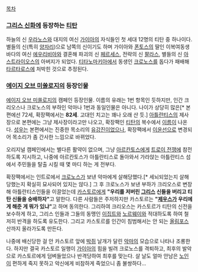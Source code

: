 [[목차]]

=== [[그리스 신화]]에 등장하는 [[티탄]] ===
하늘의 신 [[우라노스]]와 대지의 여신 [[가이아]]의 자식들인 첫 세대 12명의 티탄 중 하나이다. 별들의 신(특히 [[양자리]])으로 남쪽의 신이기도 하며 가이아와 [[폰토스]]의 딸인 이복여동생 바다의 여신 [[에우리비아]]와 결혼해 파괴의 신 [[페르세스]], 전략의 신 [[팔라스]], 별들의 신 [[아스트라이오스]]의 아버지가 되었다. [[티타노마키아]]에서 동생인 [[크로노스]]를 돕다가 패배해 [[타르타로스]]에 처박힌 것으로 추정된다.


=== [[에이지 오브 미쏠로지]]의 등장인물 ===
[[에이지 오브 미쏠로지]]의 캠페인 등장인물. 이름의 유래는 1번 항목인 듯하지만, 인간 크리오스나 크로노스의 부하인 악마나 1번과 동일인물은 아니다. 나이가 상당히 많은[* 본편에선 72세, 확장팩에서는 '''82세'''. 고대인 치고는 꽤나 오래 산 듯.] [[아틀란티스]]의 제사장으로 본편에는 그냥 제사장이라고만 나오고, 확장팩인 [[티탄]]의 복수에서 [[이름]]이 나온다. [[성우]]는 본편에서는 진중한 목소리의 [[유강진]]이었으나, 확장팩에서 [[이윤선]]으로 변경되어 목소리가 좀 간사한 느낌으로 바뀌었다. 

오리지널 캠페인에서는 별다른 활약이 없으며, 그냥 [[아르칸토스]]에게 [[트로이 전쟁]]에 참전하도록 지시하고, 나중에 아르칸토스가 아틀란티스로 돌아와서 가라앉는 아틀란티스 섬에서 주민들을 탈출 시킬 때 몇 마디 하는 게 전부다.

확장팩에서는 인트로에서 [[크로노스]]가 보낸 악마에게 살해당했다.[* 세뇌되었는지 살해당했는지 확실히 묘사되어 있지는 않다.] 그 후 크로노스가 보낸 부하가 크리오스로 변장해 아틀란티스인들을 이끌었는데 [[카스토르]]에게 '''"우리를 저버린 [[그리스]] 신들을 버리고 티탄 신들을 숭배하자"'''고 말한다. 다른 사람들은 주저하지만 카스토르는 '''"[[제우스]]가 우리에게 해준 게 뭐가 있냐"'''고 하며 동의한다. 그리하여 크리오스는 카스토르가 티탄의 신전을 보수하게 하고, 그리스 인들과 그들의 동맹인 [[이집트]]와 [[노르웨이]]와 적대하도록 하여 철저히 반격을 하도록 유도한다. 그리고 카스토르를 인간이 침범해서는 안 되는 [[올림포스]] 산까지 올라가도록 만든다.

나중에 배신당한 걸 안 카스토르 앞에 [[박쥐]] 날개가 달린 [[악마]]의 모습으로 나타나 조롱한다. 하지만 결국 카스토르 일행이 [[가이아]]의 힘을 빌려 크로노스를 격퇴하고, 최후의 발악으로 카스토르에게 덤벼들었으나 반격당하여 최후를 맞는다. 살 날도 얼마 안남은 [[노인]]이 편하게 죽지 못하고 악신에게 비참하게 죽었으니 좀 불쌍하다... 
